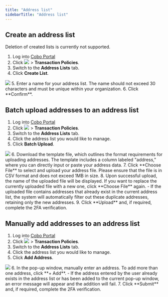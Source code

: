 ```yaml
---
title: "Address list"
sidebarTitle: "Address list"
---
```


## Create an address list

<Note>Deletion of created lists is currently not supported.</Note>

1. Log into [Cobo Portal](https://portal.cobo.com/login)
2. Click <img src="/images/common/wallets_icon.svg" className="icon"/> > **Transaction Policies**.
3. Switch to the **Address Lists** tab.
4. Click **Create List**.
<img src="/images/risk-controls/create-an-address-list.png" className="screenshot_full_screen"/>
5. Enter a name for your address list. The name should not exceed 30 characters and must be unique within your organization.
6. Click **Confirm**.




## Batch upload addresses to an address list

1. Log into [Cobo Portal](https://portal.cobo.com/login)
2. Click <img src="/images/common/wallets_icon.svg" className="icon"/> > **Transaction Policies**.
3. Switch to the **Address Lists** tab.
4. Click the address list you would like to manage.
5. Click **Batch Upload**.
<img src="/images/risk-controls/batch-upload.png" className="screenshot_full_screen"/>
6. Download the template file, which outlines the format requirements for uploading addresses. The template includes a column labeled "address," where you can directly input or paste your address data.
7. Click **Choose File** to select and upload your address file. Please ensure that the file is in CSV format and does not exceed 1MB in size.
8. Upon successful upload, the name of the uploaded file will be displayed. If you want to replace the currently uploaded file with a new one, click **Choose File** again.
   - If the uploaded file contains addresses that already exist in the current address list, the system will automatically filter out these duplicate addresses, retaining only the new addresses.
9. Click **Upload** and, if required, complete the 2FA verification.

## Manually add addresses to an address list
1. Log into [Cobo Portal](https://portal.cobo.com/login)
2. Click <img src="/images/common/wallets_icon.svg" className="icon"/> > **Transaction Policies**.
3. Switch to the **Address Lists** tab.
4. Click the address list you would like to manage.
5. Click **Add Address**.
<img src="/images/risk-controls/batch-upload.png" className="screenshot_full_screen"/>
6. In the pop-up window, manually enter an address. To add more than one address, click **+ Add**.
   - If the address entered by the user already exists in the address list or has been added to the current pop-up window, an error message will appear and the addition will fail.
7. Click **Submit** and, if required, complete the 2FA verification.